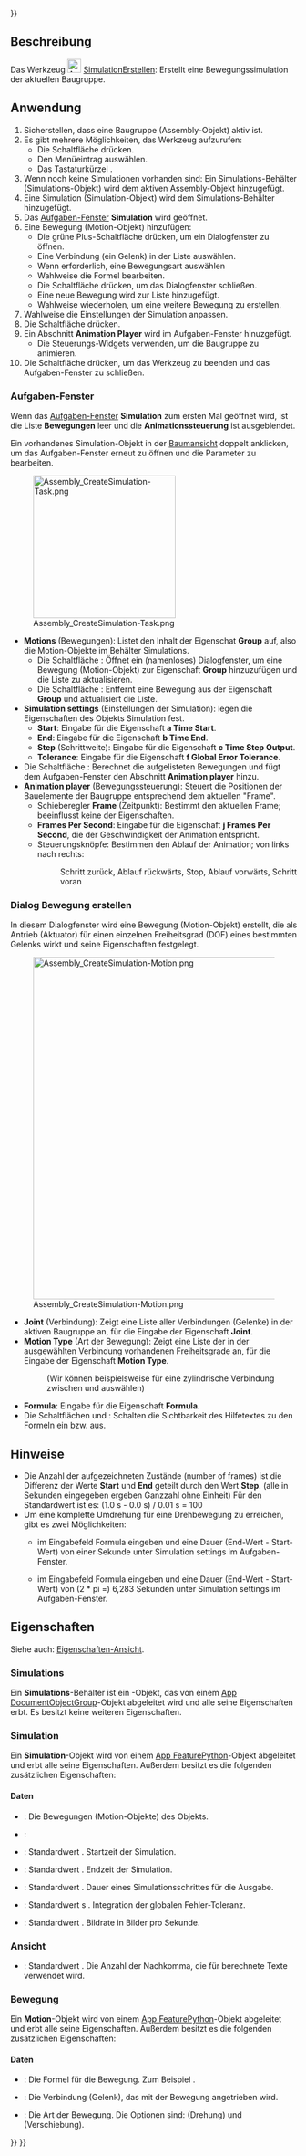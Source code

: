 <languages/>
{{UnfinishedDocu{{#translation:}}}}

{{Docnav/de
|[[Assembly_CreateView/de|Ansicht Erstellen]]
|[[Assembly_CreateBom/de|StücklisteErstellen]]
|[[Assembly_Workbench/de|Assembly]]
|IconL=Assembly_CreateView.svg
|IconR=Assembly_CreateBom.svg
|IconC=Workbench_Assembly.svg
}}

{{GuiCommand/de
|Name=Assembly CreateSimulation
|Name/de=Assembly SimulationErstellen
|MenuLocation=Assembly → Simulation
|Workbenches=[[Assembly_Workbench/de|Assembly]]
|Shortcut={{KEY|S}}
|Version=1.1
|SeeAlso=
}}

<span id="Description"></span>
==Beschreibung==

Das Werkzeug [[Image:Assembly_CreateSimulation.svg|24px]] [[Assembly_CreateSimulation/de|SimulationErstellen]]: Erstellt eine Bewegungssimulation der aktuellen Baugruppe.

<span id="Usage"></span>
==Anwendung==

# Sicherstellen, dass eine Baugruppe (Assembly-Objekt) aktiv ist.
# Es gibt mehrere Möglichkeiten, das Werkzeug aufzurufen:
#* Die Schaltfläche {{Button|[[Image:Assembly_CreateSimulation.svg|16px]] [[Assembly_CreateSimulation|Simulation]]}} drücken.
#* Den Menüeintrag {{MenuCommand|Assembly → [[Image:Assembly_CreateSimulation.svg|16px]] Simulation}} auswählen.
#* Das Tastaturkürzel {{KEY|S}}.
# Wenn noch keine Simulationen vorhanden sind: Ein Simulations-Behälter (Simulations-Objekt) wird dem aktiven Assembly-Objekt hinzugefügt.
# Eine Simulation (Simulation-Objekt) wird dem Simulations-Behälter hinzugefügt.
# Das [[Task_panel/de|Aufgaben-Fenster]]  '''Simulation''' wird geöffnet.
# Eine Bewegung (Motion-Objekt) hinzufügen:
#* Die grüne Plus-Schaltfläche drücken, um ein Dialogfenster zu öffnen.
#* Eine Verbindung (ein Gelenk) in der Liste auswählen.
#* Wenn erforderlich, eine Bewegungsart auswählen
#* Wahlweise die Formel bearbeiten.
#* Die Schaltfläche {{Button|OK}} drücken, um das Dialogfenster schließen.
#* Eine neue Bewegung wird zur Liste hinzugefügt.
#* Wahlweise wiederholen, um eine weitere Bewegung zu erstellen.
# Wahlweise die Einstellungen der Simulation anpassen.
# Die Schaltfläche {{Button|Generate}} drücken.
# Ein Abschnitt '''Animation Player''' wird im Aufgaben-Fenster hinuzgefügt.
#* Die Steuerungs-Widgets verwenden, um die Baugruppe zu animieren.
# Die Schaltfläche {{Button|OK}} drücken, um das Werkzeug zu beenden und das Aufgaben-Fenster zu schließen.

<span id="Task_panel"></span>
===Aufgaben-Fenster===

Wenn das  [[Task_panel/de|Aufgaben-Fenster]] '''Simulation''' zum ersten Mal geöffnet wird, ist die Liste '''Bewegungen''' leer und die '''Animationssteuerung''' ist ausgeblendet.

Ein vorhandenes Simulation-Objekt in der [[Tree_view/de|Baumansicht]] doppelt anklicken, um das Aufgaben-Fenster erneut zu öffnen und die Parameter zu bearbeiten.

[[Image:Assembly_CreateSimulation-Task.png|250px]]

* '''Motions''' (Bewegungen): Listet den Inhalt der Eigenschat '''Group''' auf, also die Motion-Objekte im Behälter Simulations.
** Die Schaltfläche {{Button|[[Image:List-add.svg|16px]]}}: Öffnet ein (namenloses) Dialogfenster, um eine Bewegung (Motion-Objekt) zur Eigenschaft '''Group''' hinzuzufügen und die Liste zu aktualisieren.
** Die Schaltfläche {{Button|[[Image:Edit-delete.svg|16px]]}}: Entfernt eine Bewegung aus der Eigenschaft '''Group''' und aktualisiert die Liste.
* '''Simulation settings''' (Einstellungen der Simulation): legen die Eigenschaften des Objekts Simulation fest.
** '''Start''': Eingabe für die Eigenschaft '''a Time Start'''.
** '''End''': Eingabe für die Eigenschaft '''b Time End'''.
** '''Step''' (Schrittweite): Eingabe für die Eigenschaft '''c Time Step Output'''.
** '''Tolerance''': Eingabe für die Eigenschaft '''f Global Error Tolerance'''.
* Die Schaltfläche {{Button|Generate}}: Berechnet die aufgelisteten Bewegungen und fügt dem Aufgaben-Fenster den Abschnitt '''Animation player''' hinzu.
* '''Animation player''' (Bewegungssteuerung): Steuert die Positionen der Bauelemente der Baugruppe entsprechend dem aktuellen "Frame".
** Schieberegler '''Frame''' (Zeitpunkt): Bestimmt den aktuellen Frame; beeinflusst keine der Eigenschaften.
** '''Frames Per Second''': Eingabe für die Eigenschaft '''j Frames Per Second''', die der Geschwindigkeit der Animation entspricht.
** Steuerungsknöpfe: Bestimmen den Ablauf der Animation; von links nach rechts:
**: Schritt zurück, Ablauf rückwärts, Stop, Ablauf vorwärts, Schritt voran

<span id="Motion_dialog"></span>
===Dialog Bewegung erstellen===

In diesem Dialogfenster wird eine Bewegung (Motion-Objekt) erstellt, die als Antrieb (Aktuator) für einen einzelnen Freiheitsgrad (DOF) eines bestimmten Gelenks wirkt und seine Eigenschaften festgelegt.

[[Image:Assembly_CreateSimulation-Motion.png|600px]]

{{Caption|Der zusätzliche Hilfetext wird eingeblendet, wenn die Schaltfläche {{Button|Hilfe}} gedrückt wird.<br>(Das Aussehen der {{Button|OK}}-Schaltfläche kann ignoriert werden, sie ist aktiv und funktioniert)}}

* '''Joint''' (Verbindung): Zeigt eine Liste aller Verbindungen (Gelenke) in der aktiven Baugruppe an, für die Eingabe der Eigenschaft '''Joint'''.
* '''Motion Type''' (Art der Bewegung): Zeigt eine Liste der in der ausgewählten Verbindung vorhandenen Freiheitsgrade an, für die Eingabe der Eigenschaft '''Motion Type'''.
*: (Wir können beispielsweise für eine zylindrische Verbindung zwischen {{Value|Angular}} und {{Value|Linear}}  auswählen)
* '''Formula''': Eingabe für die Eigenschaft '''Formula'''.
* Die Schaltflächen {{Button|Hilfe}} und {{Button|Hilfe ausblenden}}: Schalten die Sichtbarkeit des Hilfetextes zu den Formeln ein bzw. aus.

<span id="Notes"></span>
==Hinweise==

* Die Anzahl der aufgezeichneten Zustände (number of frames) ist die Differenz der Werte '''Start''' und '''End''' geteilt durch den Wert '''Step'''. (alle in Sekunden eingegeben ergeben Ganzzahl ohne Einheit) Für den Standardwert ist es: (1.0 s - 0.0 s) / 0.01 s = 100
* Um eine komplette Umdrehung für eine Drehbewegung zu erreichen, gibt es zwei Möglichkeiten:
** {{Value|2 * pi * time}} im Eingabefeld Formula eingeben und eine Dauer (End-Wert - Start-Wert) von einer Sekunde unter Simulation settings im Aufgaben-Fenster.
** {{Value|1 * time}} im Eingabefeld Formula eingeben und eine Dauer (End-Wert - Start-Wert) von (2 * pi =) 6,283 Sekunden unter Simulation settings im Aufgaben-Fenster.

<span id="Properties"></span>
==Eigenschaften==

Siehe auch: [[Property_View/de|Eigenschaften-Ansicht]].

===Simulations===

Ein '''Simulations'''-Behälter ist ein {{Incode|Assembly::SimulationGroup}}-Objekt, das von einem [[App_DocumentObjectGroup/de|App DocumentObjectGroup]]-Objekt abgeleitet wird und alle seine Eigenschaften erbt. Es besitzt keine weiteren Eigenschaften.

===Simulation===

Ein '''Simulation'''-Objekt wird von einem [[App_FeaturePython/de|App FeaturePython]]-Objekt abgeleitet und erbt alle seine Eigenschaften. Außerdem besitzt es die folgenden zusätzlichen Eigenschaften:

<span id="Data"></span>
====Daten====

{{Properties_Title|Basis}}

* {{PropertyData|Group|LinkList}}: Die Bewegungen (Motion-Objekte) des Objekts.
* {{PropertyData|_ Group Touched|Bool|hidden}}:

{{Properties_Title|Simulation}}

* {{PropertyData|a Time Start|Time}}: Standardwert {{value|0.0 s}}. Startzeit der Simulation.
* {{PropertyData|b Time End|Time}}: Standardwert {{value|1.0 s}}. Endzeit der Simulation.
* {{PropertyData|c Time Step Output|Time}}: Standardwert {{value|0.01 s}}. Dauer eines Simulationsschrittes für die Ausgabe.
* {{PropertyData|f Global Error Tolerance|Float}}: Standardwert s {{value|1e-06}}. Integration der globalen Fehler-Toleranz.
* {{PropertyData|j Frames Per Second|Integer}}: Standardwert {{value|30}}. Bildrate in Bilder pro Sekunde.

<span id="View"></span>
===Ansicht===

{{Properties_Title|Space}}

* {{PropertyView|Decimals|Integer}}: Standardwert {{value|9}}. Die Anzahl der Nachkomma, die für berechnete Texte verwendet wird.

<span id="Motion"></span>
===Bewegung===

Ein '''Motion'''-Objekt wird von einem [[App_FeaturePython/de|App FeaturePython]]-Objekt abgeleitet und erbt alle seine Eigenschaften. Außerdem besitzt es die folgenden zusätzlichen Eigenschaften:

<span id="Data"></span>
====Daten====

{{Properties_Title|Motion}}

* {{PropertyData|Formula|String}}: Die Formel für die Bewegung. Zum Beispiel {{Value|1.0*time}}.
* {{PropertyData|Joint|XLinkSubHidden}}: Die Verbindung (Gelenk), das mit der Bewegung angetrieben wird.
* {{PropertyData|Motion Type|Enumeration}}: Die Art der Bewegung. Die Optionen sind: {{Value|Angular}} (Drehung) und {{Value|Linear}} (Verschiebung).


{{Docnav/de
|[[Assembly_CreateView/de|Ansicht Erstellen]]
|[[Assembly_CreateBom/de|StücklisteErstellen]]
|[[Assembly_Workbench/de|Assembly]]
|IconL=Assembly_CreateView.svg
|IconR=Assembly_CreateBom.svg
|IconC=Workbench_Assembly.svg
}}

{{Assembly_Tools_navi{{#translation:}}}}
{{Userdocnavi{{#translation:}}}}